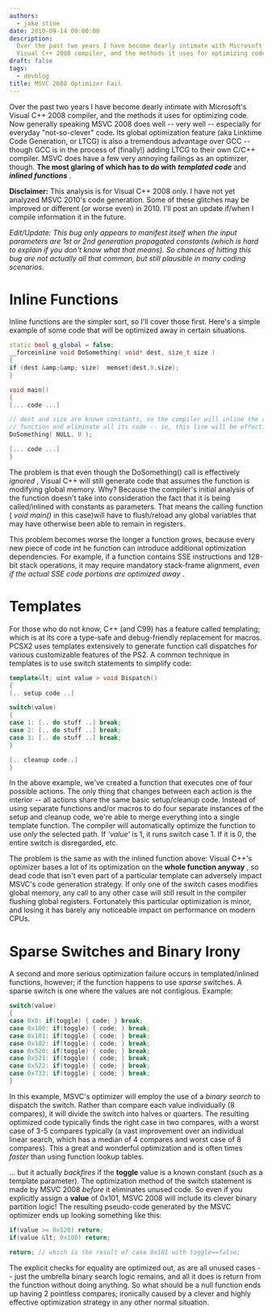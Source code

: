 ```yaml
---
authors:
  - jake stine
date: 2010-09-14 00:00:00
description:
  Over the past two years I have become dearly intimate with Microsoft's
  Visual C++ 2008 compiler, and the methods it uses for optimizing code
draft: false
tags:
  - devblog
title: MSVC 2008 Optimizer Fail
---
```


Over the past two years I have become dearly intimate with Microsoft's
Visual C++ 2008 compiler, and the methods it uses for optimizing code.
Now generally speaking MSVC 2008 does well -- very well -- especially
for everyday "not-so-clever" code. Its global optimization feature (aka
Linktime Code Generation, or LTCG) is also a tremendous advantage over
GCC -- though GCC is in the process of (finally!) adding LTCG to their
own C/C++ compiler. MSVC does have a few very annoying failings as an
optimizer, though. **The most glaring of which has to do with**
**_templated code_** and **_inlined functions_** .

<!-- truncate -->

**Disclaimer:** This analysis is
for Visual C++ 2008 only. I have not yet analyzed MSVC 2010's code
generation. Some of these glitches may be improved or different (or
worse even) in 2010. I'll post an update if/when I compile information
it in the future.

_Edit/Update: This bug only appears to manifest itself when the input
parameters are 1st or 2nd generation propagated constants (which is hard
to explain if you don't know what that means). So chances of hitting
this bug are not actually all that common, but still plausible in many
coding scenarios._

# Inline Functions

Inline functions are the simpler sort, so I'll cover those first. Here's
a simple example of some code that will be optimized away in certain
situations.

```cpp
static bool g_global = false;
__forceinline void DoSomething( void* dest, size_t size )
{
if (dest &amp;&amp; size)  memset(dest,0,size);
}

void main()
{
[... code ...]

// dest and size are known constants, so the compiler will inline the above
// function and eliminate all its code -- ie, this line will be effectively ignored.
DoSomething( NULL, 0 );

[... code ...]
}
```

The problem is that even though the DoSomething() call is effectively
_ignored_ , Visual C++ will still generate code that assumes the
function is modifying global memory. Why? Because the compiler's initial
analysis of the function doesn't take into consideration the fact that
it is being called/inlined with constants as parameters. That means the
calling function ( _void main()_ in this case)will have to flush/reload
any global variables that may have otherwise been able to remain in
registers.

This problem becomes worse the longer a function grows, because every
new piece of code int he function can introduce additional optimization
dependencies. For example, if a function contains SSE instructions and
128-bit stack operations, it may require mandatory stack-frame
alignment, _even if the actual SSE code portions are optimized away_ .

# Templates

For those who do not know, C++ (and C99) has a feature called
templating; which is at its core a type-safe and debug-friendly
replacement for macros. PCSX2 uses templates extensively to generate
function call dispatches for various customizable features of the PS2. A
common technique in templates is to use switch statements to simplify
code:

```cpp
template&lt; uint value > void Dispatch()
{
[.. setup code ..]

switch(value)
{
case 1: [.. do stuff ..] break;
case 2: [.. do stuff ..] break;
case 3: [.. do stuff ..] break;
}

[.. cleanup code..]
}
```

In the above example, we've created a function that executes one of four
possible actions. The only thing that changes between each action is the
interior -- all actions share the same basic setup/cleanup code. Instead
of using separate functions and/or macros to do four separate instances
of the setup and cleanup code, we're able to merge everything into a
single template function. The compiler will automatically optimize the
function to use _only_ the selected path. If _'value'_ is 1, it runs
switch case 1. If it is 0, the entire switch is disregarded, etc.

The problem is the same as with the inlined function above: Visual C++'s
optimizer bases a lot of its optimization on the **whole function
anyway** , so dead code that isn't even part of a particular template
can adversely impact MSVC's code generation strategy. If only one of the
switch cases modifies global memory, any call to any other case will
still result in the compiler flushing global registers. Fortunately this
particular optimization is minor, and losing it has barely any
noticeable impact on performance on modern CPUs.

# Sparse Switches and Binary Irony

A second and more serious optimization failure occurs in
templated/inlined functions, however; if the function happens to use
_sparse_ switches. A sparse switch is one where the values are not
contigious. Example:

```cpp
switch(value)
{
case 0x0: if(toggle) { code; } break;
case 0x100: if(toggle) { code; } break;
case 0x101: if(toggle) { code; } break;
case 0x102: if(toggle) { code; } break;
case 0x520: if(toggle) { code; } break;
case 0x521: if(toggle) { code; } break;
case 0x522: if(toggle) { code; } break;
case 0x733: if(toggle) { code; } break;
}
```

In this example, MSVC's optimizer will employ the use of a _binary
search_ to dispatch the switch. Rather than compare each value
individually (8 compares), it will divide the switch into halves or
quarters. The resulting optimized code typically finds the right case in
two compares, with a worst case of 3-5 compares typically (a vast
improvement over an individual linear search, which has a median of 4
compares and worst case of 8 compares). This a great and wonderful
optimization and is often times _faster_ than using function lookup
tables.

... but it actually _backfires_ if the **toggle** value is a known
constant (such as a template parameter). The optimization method of the
switch statement is made by MSVC 2008 _before_ it eliminates unused
code. So even if you explicitly assign a **value** of 0x101, MSVC 2008
will include its clever binary partition logic! The resulting
pseudo-code generated by the MSVC optimizer ends up looking something
like this:

```cpp
if(value >= 0x520) return;
if(value &lt; 0x100) return;

return; // which is the result of case 0x101 with toggle==false;
```

The explicit checks for equality are optimized out, as are all unused
cases -- just the umbrella binary search logic remains, and all it does
is return from the function without doing anything. So what should be a
null function ends up having 2 pointless compares; ironically caused by
a clever and highly effective optimization strategy in any other normal
situation.
